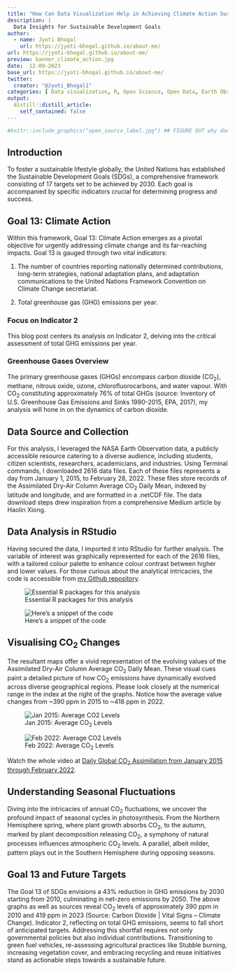 ```yaml
---
title: "How Can Data Visualization Help in Achieving Climate Action Sustainable Developemnt Goal?"
description: |
  Data Insights for Sustainable Development Goals
author:
  - name: Jyoti Bhogal
    url: https://jyoti-bhogal.github.io/about-me/
url: https://jyoti-bhogal.github.io/about-me/
preview: banner_climate_action.jpg
date:  12-09-2023
base_url: https://jyoti-bhogal.github.io/about-me/
twitter:
  creator: "@Jyoti_Bhogal1"
categories: [ Data visualization, R, Open Science, Open Data, Earth Observation Data, NASA, Geospatial, Maps, Sustainable Development Goal, Climate Action] 
output:
  distill::distill_article:
    self_contained: false
---
```


```r
#knitr::include_graphics("open_source_label.jpg") ## FIGURE OUT why does this give error
```
 
## Introduction
To foster a sustainable lifestyle globally, the United Nations has established the Sustainable Development Goals (SDGs), a comprehensive framework consisting of 17 targets set to be achieved by 2030. Each goal is accompanied by specific indicators crucial for determining progress and success.

## Goal 13: Climate Action
Within this framework, Goal 13: Climate Action emerges as a pivotal objective for urgently addressing climate change and its far-reaching impacts. Goal 13 is gauged through two vital indicators:

1. The number of countries reporting nationally determined contributions, long-term strategies, national adaptation plans, and adaptation communications to the United Nations Framework Convention on Climate Change secretariat.

2. Total greenhouse gas (GHG) emissions per year.

### Focus on Indicator 2
This blog post centers its analysis on Indicator 2, delving into the critical assessment of total GHG emissions per year.

### Greenhouse Gases Overview
The primary greenhouse gases (GHGs) encompass carbon dioxide (CO~2~), methane, nitrous oxide, ozone, chlorofluorocarbons, and water vapour. With CO~2~ constituting approximately 76% of total GHGs (source: Inventory of U.S. Greenhouse Gas Emissions and Sinks 1990-2015, EPA, 2017), my analysis will hone in on the dynamics of carbon dioxide.

## Data Source and Collection
For this analysis, I leveraged the NASA Earth Observation data, a publicly accessible resource catering to a diverse audience, including students, citizen scientists, researchers, academicians, and industries. Using Terminal commands, I downloaded 2616 data files. Each of these files represents a day from January 1, 2015, to February 28, 2022. These files store records of the Assimilated Dry-Air Column Average CO~2~ Daily Mean, indexed by latitude and longitude, and are formatted in a .netCDF file. The data download steps drew inspiration from a comprehensive Medium article by Haolin Xiong.

## Data Analysis in RStudio
Having secured the data, I imported it into RStudio for further analysis. The variable of interest was graphically represented for each of the 2616 files, with a tailored colour palette to enhance colour contrast between higher and lower values. For those curious about the analytical intricacies, the code is accessible from [my Github repository](https://github.com/jyoti-bhogal/data_visualization).

![Essential R packages for this analysis](packages.png)

![Here's a snippet of the code](geospatial_plot_function.png)


## Visualising CO~2~ Changes
The resultant maps offer a vivid representation of the evolving values of the Assimilated Dry-Air Column Average CO~2~ Daily Mean. These visual cues paint a detailed picture of how CO~2~ emissions have dynamically evolved across diverse geographical regions. Please look closely at the numerical range in the index at the right of the graphs. Notice how the average value changes from ~390 ppm in 2015 to ~418 ppm in 2022.


![Jan 2015: Average CO~2~ Levels](jan_2015_global_map.png)

![Feb 2022: Average CO~2~ Levels](feb_2022_global_map.png)


Watch the whole video at [Daily Global CO~2~ Assimilation from January 2015 through February 2022](https://youtu.be/Jtxx52XOx7I).

## Understanding Seasonal Fluctuations
Diving into the intricacies of annual CO~2~ fluctuations, we uncover the profound impact of seasonal cycles in photosynthesis. From the Northern Hemisphere spring, where plant growth absorbs CO~2~, to the autumn, marked by plant decomposition releasing CO~2~, a symphony of natural processes influences atmospheric CO~2~ levels. A parallel, albeit milder, pattern plays out in the Southern Hemisphere during opposing seasons.

## Goal 13 and Future Targets
The Goal 13 of SDGs envisions a 43% reduction in GHG emissions by 2030 starting from 2010, culminating in net-zero emissions by 2050. The above graphs as well as sources reveal CO~2~ levels of approximately 390 ppm in 2010 and 419 ppm in 2023 (Source: Carbon Dioxide | Vital Signs – Climate Change). Indicator 2, reflecting on total GHG emissions, seems to fall short of anticipated targets. Addressing this shortfall requires not only governmental policies but also individual contributions. Transitioning to green fuel vehicles, re-assessing agricultural practices like Stubble burning, increasing vegetation cover, and embracing recycling and reuse initiatives stand as actionable steps towards a sustainable future.
 